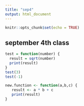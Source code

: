 ```yaml
---
title: "sep4"
output: html_document
---
```


```r
knitr::opts_chunk$set(echo = TRUE)
```

## september 4th class

```r
test = function(number) {
  result = sqrt(number)
  print(result)
}
test(3)
test(-1)
```


```r
new.function <- function(a,b,c) {
   result <- a * b + c
   print(result)
}

```


```r
 
```

